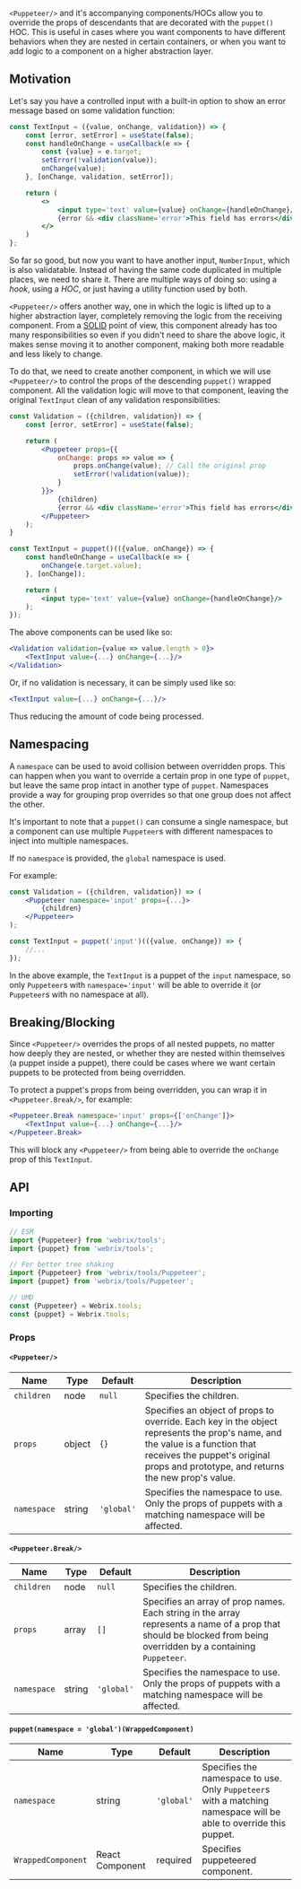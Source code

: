 `<Puppeteer/>` and it's accompanying components/HOCs allow you to override the props of descendants
that are decorated with the `puppet()` HOC. This is useful in cases where you want components to
have different behaviors when they are nested in certain containers, or when you want to add
logic to a component on a higher abstraction layer.

## Motivation

Let's say you have a controlled input with a built-in option to show an error
message based on some validation function:

```jsx
const TextInput = ({value, onChange, validation}) => {
    const [error, setError] = useState(false);
    const handleOnChange = useCallback(e => {
        const {value} = e.target;
        setError(!validation(value));
        onChange(value);
    }, [onChange, validation, setError]);

    return (
        <>
            <input type='text' value={value} onChange={handleOnChange}/>
            {error && <div className='error'>This field has errors</div>}
        </>
    )
};
```

So far so good, but now you want to have another input, `NumberInput`, which is also validatable.
Instead of having the same code duplicated in multiple places, we need to share it.
There are multiple ways of doing so: using a *hook*, using a *HOC*, or just having a utility function used by both.

`<Puppeteer/>` offers another way, one in which the logic is lifted up to a higher abstraction
layer, completely removing the logic from the receiving component. From a [SOLID](https://en.wikipedia.org/wiki/SOLID) point of view,
this component already has too many responsibilities so even if you didn't need to share the above
logic, it makes sense moving it to another component, making both more readable and less likely to change.

To do that, we need to create another component, in which we will use `<Puppeteer/>` to control
the props of the descending `puppet()` wrapped component. All the validation logic will move to that
component, leaving the original `TextInput` clean of any validation responsibilities:

```jsx
const Validation = ({children, validation}) => {
    const [error, setError] = useState(false);

    return (
        <Puppeteer props={{
            onChange: props => value => {
                props.onChange(value); // Call the original prop
                setError(!validation(value));
            }
        }}>
            {children}
            {error && <div className='error'>This field has errors</div>}
        </Puppeteer>
    );
}

const TextInput = puppet()(({value, onChange}) => {
    const handleOnChange = useCallback(e => {
        onChange(e.target.value);
    }, [onChange]);

    return (
        <input type='text' value={value} onChange={handleOnChange}/>
    );
});
```

The above components can be used like so:

```jsx
<Validation validation={value => value.length > 0}>
    <TextInput value={...} onChange={...}/>
</Validation>
```

Or, if no validation is necessary, it can be simply used like so:

```jsx
<TextInput value={...} onChange={...}/>
```

Thus reducing the amount of code being processed.

## Namespacing

A `namespace` can be used to avoid collision between overridden props.
This can happen when you want to override a certain prop in one type of `puppet`, but
leave the same prop intact in another type of `puppet`.
Namespaces provide a way for grouping prop overrides so that one group does not affect the other.

It's important to note that a `puppet()` can consume a single namespace, but a component can
use multiple `Puppeteer`s with different namespaces to inject into multiple namespaces.

If no `namespace` is provided, the `global` namespace is used.

For example:

```jsx
const Validation = ({children, validation}) => (
    <Puppeteer namespace='input' props={...}>
        {children}
    </Puppeteer>
);

const TextInput = puppet('input')(({value, onChange}) => {
    //...
});
```

In the above example, the `TextInput` is a puppet of the `input` namespace, so only `Puppeteer`s with `namespace='input'`
will be able to override it (or `Puppeteer`s with no namespace at all).

## Breaking/Blocking

Since `<Puppeteer/>` overrides the props of all nested puppets, no matter how deeply they are nested, or whether they are nested
within themselves (a puppet inside a puppet), there could be cases where we want certain puppets to be protected from being
overridden.

To protect a puppet's props from being overridden, you can wrap it in `<Puppeteer.Break/>`, for example:

```jsx
<Puppeteer.Break namespace='input' props={['onChange']}>
    <TextInput value={...} onChange={...}/>
</Puppeteer.Break>
```

This will block any `<Puppeteer/>` from being able to override the `onChange` prop of this `TextInput`.

## API

### Importing

```jsx
// ESM
import {Puppeteer} from 'webrix/tools';
import {puppet} from 'webrix/tools';

// For better tree shaking
import {Puppeteer} from 'webrix/tools/Puppeteer';
import {puppet} from 'webrix/tools/Puppeteer';

// UMD
const {Puppeteer} = Webrix.tools;
const {puppet} = Webrix.tools;
```

### Props

#### `<Puppeteer/>`

Name|Type|Default|Description
---|---|---|---
`children`|node|`null`|Specifies the children.
`props`|object|`{}`|Specifies an object of props to override. Each key in the object represents the prop's name, and the value is a function that receives the puppet's original props and prototype, and returns the new prop's value.
`namespace`|string|`'global'`|Specifies the namespace to use. Only the props of puppets with a matching namespace will be affected.

#### `<Puppeteer.Break/>`

Name|Type|Default|Description
---|---|---|---
`children`|node|`null`|Specifies the children.
`props`|array|`[]`|Specifies an array of prop names. Each string in the array represents a name of a prop that should be blocked from being overridden by a containing `Puppeteer`.
`namespace`|string|`'global'`|Specifies the namespace to use. Only the props of puppets with a matching namespace will be affected.


#### `puppet(namespace = 'global')(WrappedComponent)`

Name|Type|Default|Description
---|---|---|---
`namespace`|string|`'global'`|Specifies the namespace to use. Only `Puppeteer`s with a matching namespace will be able to override this puppet.
`WrappedComponent`|React Component|required|Specifies puppeteered component.
